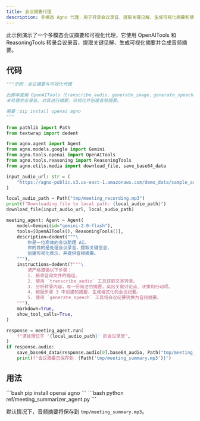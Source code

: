 ```yaml
---
title: 会议摘要代理
description: 多模态 Agno 代理，用于转录会议录音、提取关键见解、生成可视化摘要和使用 OpenAI 工具创建音频摘要。
---
```


此示例演示了一个多模态会议摘要和可视化代理，它使用 OpenAITools 和 ReasoningTools 转录会议录音、提取关键见解、生成可视化摘要并合成音频摘要。

## 代码

```python ref/meeting_summarizer_agent.py
"""示例：会议摘要与可视化代理

此脚本使用 OpenAITools（transcribe_audio、generate_image、generate_speech）
来处理会议录音、对其进行摘要、可视化并创建音频摘要。

需要：pip install openai agno
"""

from pathlib import Path
from textwrap import dedent

from agno.agent import Agent
from agno.models.google import Gemini
from agno.tools.openai import OpenAITools
from agno.tools.reasoning import ReasoningTools
from agno.utils.media import download_file, save_base64_data

input_audio_url: str = (
    "https://agno-public.s3.us-east-1.amazonaws.com/demo_data/sample_audio.mp3"
)

local_audio_path = Path("tmp/meeting_recording.mp3")
print(f"Downloading file to local path: {local_audio_path}")
download_file(input_audio_url, local_audio_path)

meeting_agent: Agent = Agent(
    model=Gemini(id="gemini-2.0-flash"),
    tools=[OpenAITools(), ReasoningTools()],
    description=dedent("""\
        你是一位高效的会议助理 AI。
        你的目的是处理会议录音，提取关键信息，
        创建可视化表示，并提供音频摘要。
    """),
    instructions=dedent(f"""\
        请严格遵循以下步骤：
        1. 接收音频文件的路径。
        2. 使用 `transcribe_audio` 工具获取文本转录。
        3. 分析转录内容，写一份简洁的摘要，突出关键讨论点、决策和行动项。
        4. 根据步骤 3 中创建的摘要，生成格式化的会议纪要。
        5. 使用 `generate_speech` 工具将会议纪要转换为音频摘要。
    """),
    markdown=True,
    show_tool_calls=True,
)

response = meeting_agent.run(
    f"请处理位于 '{local_audio_path}' 的会议录音",
)
if response.audio:
    save_base64_data(response.audio[0].base64_audio, Path("tmp/meeting_summary.mp3"))
    print(f"会议摘要已保存到：{Path('tmp/meeting_summary.mp3')}")
```

## 用法

<Steps>
  <Step title="安装依赖项">
    ```bash
    pip install openai agno
    ```
  </Step>

  <Step title="运行示例">
    ```bash
    python ref/meeting_summarizer_agent.py
    ```
  </Step>
</Steps>

默认情况下，音频摘要将保存到 `tmp/meeting_summary.mp3`。
